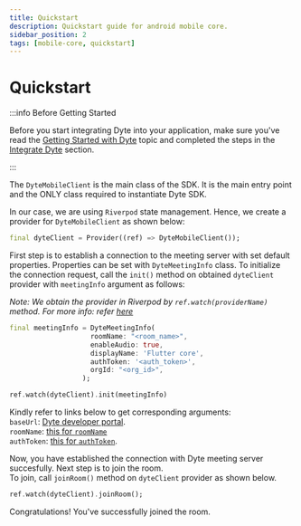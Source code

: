 ```yaml
---
title: Quickstart
description: Quickstart guide for android mobile core.
sidebar_position: 2
tags: [mobile-core, quickstart]
---
```


# Quickstart

:::info Before Getting Started

Before you start integrating Dyte into your application, make sure you've read
the [Getting Started with Dyte](/getting-started) topic and completed the steps
in the [Integrate Dyte](/getting-started#integrate-dyte) section.

:::

The `DyteMobileClient` is the main class of the SDK. It is the main entry point and
the ONLY class required to instantiate Dyte SDK.  

In our case, we are using `Riverpod` state management. Hence, we create a provider for `DyteMobileClient` 
as shown below:
```dart
final dyteClient = Provider((ref) => DyteMobileClient());
```

First step is to establish a connection to the meeting server with set default properties. Properties can be
set with `DyteMeetingInfo` class. To initialize the connection request, call the `init()` method on 
obtained `dyteClient` provider with `meetingInfo` argument as follows:

*Note: We obtain the provider in Riverpod by `ref.watch(providerName)` method. For more info: refer [here](https://riverpod.dev/docs/concepts/reading)*

```dart
final meetingInfo = DyteMeetingInfo(
                    roomName: "<room_name>",
                    enableAudio: true,
                    displayName: 'Flutter core',
                    authToken: '<auth_token>',
                    orgId: "<org_id>",
                  );

ref.watch(dyteClient).init(meetingInfo)
```
Kindly refer to links below to get corresponding arguments:   
`baseUrl`: [Dyte developer portal](https://dev.dyte.in/).  
`roomName`: [this for `roomName`](https://docs.dyte.io/api/#/operations/create_meeting)   
`authToken`: [this for `authToken`](https://docs.dyte.io/api/#/operations/add_participant).

Now, you have established the connection with Dyte meeting server succesfully. Next step is to join the room.  
To join, call `joinRoom()` method on `dyteClient` provider as shown below.
```dart
ref.watch(dyteClient).joinRoom();
```

Congratulations! You've successfully joined the room.
